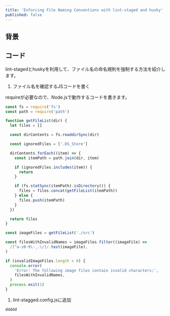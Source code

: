 ```yaml
---
title: 'Enforcing File Naming Conventions with lint-staged and husky'
published: false
---
```


## 背景

## コード

lint-stagedとhuskyを利用して、ファイル名の命名規則を強制する方法を紹介します。

1. ファイル名を確認するJSコードを書く

requireが必要なので、Node.jsで動作するコードを書きます。

```javascript
const fs = require('fs')
const path = require('path')

function getFileList(dir) {
  let files = []

  const dirContents = fs.readdirSync(dir)

  const ignoredFiles = ['.DS_Store']

  dirContents.forEach((item) => {
    const itemPath = path.join(dir, item)

    if (ignoredFiles.includes(item)) {
      return
    }

    if (fs.statSync(itemPath).isDirectory()) {
      files = files.concat(getFileList(itemPath))
    } else {
      files.push(itemPath)
    }
  })

  return files
}

const imageFiles = getFileList('./src')

const filesWithInvalidNames = imageFiles.filter((imageFile) =>
  /[^a-z0-9\-_.\/]/.test(imageFile),
)

if (invalidImageFiles.length > 0) {
  console.error(
    'Error: The following image files contain invalid characters:',
    filesWithInvalidNames,
  )
  process.exit(1)
}
```

1. lint-stagged.config.jsに追加

```bash
ddddd
```
